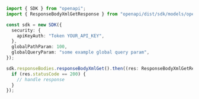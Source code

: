 ```typescript showLineNumbers copy filename="Response Body Xml Get usage example"
import { SDK } from "openapi";
import { ResponseBodyXmlGetResponse } from "openapi/dist/sdk/models/operations";

const sdk = new SDK({
  security: {
    apiKeyAuth: "Token YOUR_API_KEY",
  },
  globalPathParam: 100,
  globalQueryParam: "some example global query param",
});

sdk.responseBodies.responseBodyXmlGet().then((res: ResponseBodyXmlGetResponse) => {
  if (res.statusCode == 200) {
    // handle response
  }
});
```
